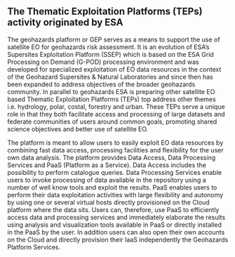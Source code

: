 ## The Thematic Exploitation Platforms (TEPs) activity originated by ESA

The geohazards platform or GEP serves as a means to support the use of satellite EO for geohazards risk assessment. It is an evolution of ESA’s Supersites Exploitation Platform (SSEP) which is based on the ESA Grid Processing on Demand (G-POD) processing environment and was developed for specialized exploitation of EO data resources in the context of the Geohazard Supersites & Natural Laboratories and since then has been expanded to address objectives of the broader geohazards community. In parallel to geohazards ESA is preparing other satellite EO based Thematic Exploitation Platforms (TEPs) top address other themes i.e. hydrology, polar, costal, forestry and urban. These TEPs serve a unique role in that they both facilitate access and processing of large datasets and federate communities of users around common goals, promoting shared science objectives and better use of satellite EO.

The platform is meant to allow users to easily exploit EO data resources by combining fast data access, processing facilities and flexibility for the user own data analysis. The platform provides Data Access, Data Processing Services and PaaS (Platform as a Service). Data Access includes the possibility to perform catalogue queries. Data Processing Services enable users to invoke processing of data available in the repository using a number of well know tools and exploit the results. PaaS enables users to perform their data exploitation activities with large flexibility and autonomy by using one or several virtual hosts directly provisioned on the Cloud platform where the data sits. Users can, therefore, use PaaS to efficiently access data and processing services and immediately elaborate the results using analysis and visualization tools available in PaaS or directly installed in the PaaS by the user. In addition users can also open their own accounts on the Cloud and directly provision their IaaS independently the Geohazards Platform Services.
